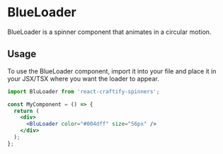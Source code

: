 
<Meta title="Spinners/BlueLoader" component={BlueLoader} />

# BlueLoader

BlueLoader is a spinner component that animates in a circular motion.

## Usage

To use the BlueLoader component, import it into your file and place it in your JSX/TSX where you want the loader to appear.

```jsx
import BluLoader from 'react-craftify-spinners';

const MyComponent = () => {
  return (
    <div>
      <BluLoader color="#004dff" size="56px" />
    </div>
  );
};
```